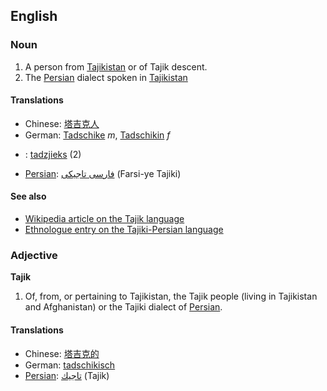 ==English==
===Noun===
#A person from [[Tajikistan]] or of Tajik descent.
#The [[Persian]] dialect spoken in [[Tajikistan]]

====Translations====
*Chinese: [[塔吉克人]]
*German: [[Tadschike]] ''m'', [[Tadschikin]] ''f''
*{{nl}}: [[tadzjieks]] (2)
*[[Persian]]: [[فارسی تاجیكی]] (Farsi-ye Tajiki)

====See also====
*[[w:Tajik_language|Wikipedia article on the Tajik language]]
*[http://www.ethnologue.com/show_language.asp?code=PET Ethnologue entry on the Tajiki-Persian language]

===Adjective===
'''Tajik'''

#Of, from, or pertaining to Tajikistan, the Tajik people (living in Tajikistan and Afghanistan) or the Tajiki dialect of [[Persian]].

====Translations====
*Chinese: [[塔吉克的]]
*German: [[tadschikisch]]
*[[Persian]]: [[تاجیك]] (Tajik)